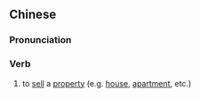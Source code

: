 {{also|卖房}}
==Chinese==
{{zh-forms|s=卖房}}

===Pronunciation===
{{zh-pron
|m=màifáng
|cat=v
}}

===Verb===
{{zh-verb}}

# to [[sell]] a [[property]] (e.g. [[house]], [[apartment]], etc.)